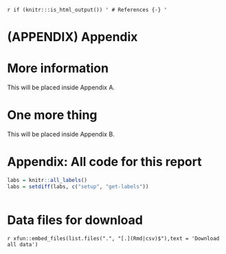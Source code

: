 `r if (knitr:::is_html_output()) '
# References {-}
'`

<div id="refs"></div>

# (APPENDIX) Appendix {-}

# More information

This will be placed inside Appendix A.

# One more thing

This will be placed inside Appendix B.

# Appendix: All code for this report

```r
labs = knitr::all_labels()
labs = setdiff(labs, c("setup", "get-labels"))
```

```r
```


# Data files for download

`r xfun::embed_files(list.files(".", "[.](Rmd|csv)$"),text = 'Download all data')`

